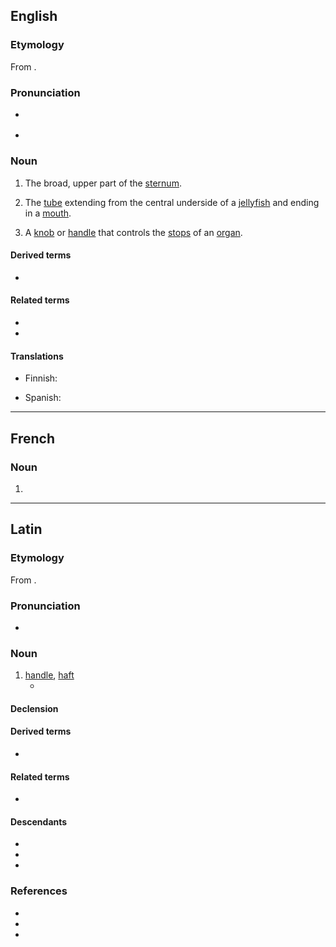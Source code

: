 ==English==
{{wikipedia}}

===Etymology===
{{root|en|ine-pro|*(s)meh₂-}}
From {{uder|en|la|manubrium||handle}}.

===Pronunciation===
* {{a|US}} {{IPA|en|/məˈnubɹiəm/}}
* {{a|UK}} {{IPA|en|/məˈnjuːbɹiəm/}}

===Noun===
{{en-noun|manubria|s}}

# {{lb|en|skeleton}} The broad, upper part of the [[sternum]].
# {{lb|en|zoology}} The [[tube]] extending from the central underside of a [[jellyfish]] and ending in a [[mouth]].
# A [[knob]] or [[handle]] that controls the [[stop]]s of an [[organ]].

====Derived terms====
* {{l|en|manubrial}}

====Related terms====
* {{l|en|manubriate}}
* {{l|en|manubriated}}

====Translations====
{{trans-top|broad, upper part of the sternum}}
* Finnish: {{t|fi|[[rintalasta|rintalastan]] [[kahva]]}}
{{trans-mid}}
* Spanish: {{t+|es|manubrio|m}}
{{trans-bottom}}

{{trans-top|tube extending from the central underside of a jellyfish}}
{{trans-mid}}
{{trans-bottom}}

----

==French==

===Noun===
{{fr-noun|m}}

# {{l|en|manubrium}}

----

==Latin==

===Etymology===
From {{m|la|manus||hand}}.

===Pronunciation===
* {{la-IPA|manubrium}}

===Noun===
{{la-noun|manubrium<2>}}

# [[handle]], [[haft]]
#* {{Q|la|Plautus|Epidicus|525|quote=is etiam sese sapere memorat: malleum / sapientiorem vidi excusso manubrio.|notes=[[w:Iambic_trimeter#Latin_iambic_senarius|iambic senarius]]|trans=He too declares that he is a wise man! that the hammer, forsooth, should be wiser than the '''handle'''.|transauthor=Henry Thomas Riley|transyear=1912}}

====Declension====
{{la-ndecl|manubrium<2>}}

====Derived terms====
* {{l|la|eximere alicui ex manu manubrium}}

====Related terms====
* {{l|la|manus}}

====Descendants====
* {{desc|en|manubrium}}
* {{desc|it|manubrio}}
* {{desc|es|manubrio}}

===References===
* {{R:L&S}}
* {{R:Elementary Lewis}}
* {{R:Gaffiot}}